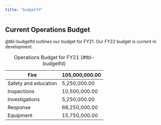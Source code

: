```yaml
---
title: "budgetfd"
---
```


## Current Operations Budget
@tbl-budgetfd outlines our budget for FY21. Our FY22 budget is current in development.

| Fire                 | 105,000,000.00 |
| -------------------- | -------------- |
| Safety and education | 5,250,000.00   |
| Inspections          | 10,500,000.00  |
| Investigations       | 5,250,000.00   |
| Response             | 68,250,000.00  |
| Equipment            | 15,750,000.00  |

: Operations Budget for FY21 {#tbl-budgetfd}